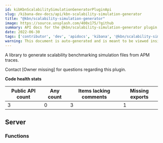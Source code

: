 ```yaml
---
id: kibKbnScalabilitySimulationGeneratorPluginApi
slug: /kibana-dev-docs/api/kbn-scalability-simulation-generator
title: "@kbn/scalability-simulation-generator"
image: https://source.unsplash.com/400x175/?github
summary: API docs for the @kbn/scalability-simulation-generator plugin
date: 2022-06-30
tags: ['contributor', 'dev', 'apidocs', 'kibana', '@kbn/scalability-simulation-generator']
warning: This document is auto-generated and is meant to be viewed inside our experimental, new docs system. Reach out in #docs-engineering for more info.
---
```


A library to generate scalability benchmarking simulation files from APM traces.

Contact [Owner missing] for questions regarding this plugin.

**Code health stats**

| Public API count  | Any count | Items lacking comments | Missing exports |
|-------------------|-----------|------------------------|-----------------|
| 3 | 0 | 3 | 1 |

## Server

### Functions
<DocDefinitionList data={kbnScalabilitySimulationGeneratorObj.server.functions}/>

